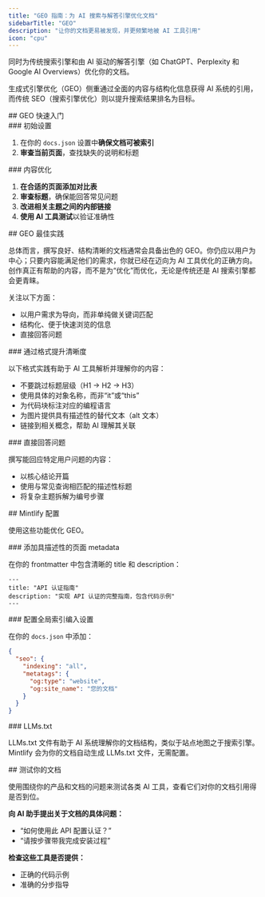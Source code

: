 ```yaml
---
title: "GEO 指南：为 AI 搜索与解答引擎优化文档"
sidebarTitle: "GEO"
description: "让你的文档更易被发现，并更频繁地被 AI 工具引用"
icon: "cpu"
---
```


同时为传统搜索引擎和由 AI 驱动的解答引擎（如 ChatGPT、Perplexity 和 Google AI Overviews）优化你的文档。

生成式引擎优化（GEO）侧重通过全面的内容与结构化信息获得 AI 系统的引用，而传统 SEO（搜索引擎优化）则以提升搜索结果排名为目标。



<div id="geo-quickstart">
  ## GEO 快速入门
</div>

<div id="initial-setup">
  ### 初始设置
</div>

1. 在你的 `docs.json` 设置中**确保文档可被索引**
2. **审查当前页面**，查找缺失的说明和标题

<div id="content-improvements">
  ### 内容优化
</div>

1. **在合适的页面添加对比表**
2. **审查标题**，确保能回答常见问题
3. **改进相关主题之间的内部链接**
4. **使用 AI 工具测试**以验证准确性



<div id="geo-best-practices">
  ## GEO 最佳实践
</div>

总体而言，撰写良好、结构清晰的文档通常会具备出色的 GEO。你仍应以用户为中心；只要内容能满足他们的需求，你就已经在迈向为 AI 工具优化的正确方向。创作真正有帮助的内容，而不是为“优化”而优化，无论是传统还是 AI 搜索引擎都会更青睐。

关注以下方面：

- 以用户需求为导向，而非单纯做关键词匹配
- 结构化、便于快速浏览的信息
- 直接回答问题

<div id="format-for-clarity">
  ### 通过格式提升清晰度
</div>

以下格式实践有助于 AI 工具解析并理解你的内容：

- 不要跳过标题层级（H1 → H2 → H3）
- 使用具体的对象名称，而非“it”或“this”
- 为代码块标注对应的编程语言
- 为图片提供具有描述性的替代文本（alt 文本）
- 链接到相关概念，帮助 AI 理解其关联

<div id="answer-questions-directly">
  ### 直接回答问题
</div>

撰写能回应特定用户问题的内容：

- 以核心结论开篇
- 使用与常见查询相匹配的描述性标题
- 将复杂主题拆解为编号步骤



<div id="mintlify-configuration">
  ## Mintlify 配置
</div>

使用这些功能优化 GEO。

<div id="add-descriptive-page-metadata">
  ### 添加具描述性的页面 metadata
</div>

在你的 frontmatter 中包含清晰的 title 和 description：

```mdx
---
title: "API 认证指南"
description: "实现 API 认证的完整指南，包含代码示例"
---
```

<div id="configure-global-indexing-settings">
  ### 配置全局索引编入设置
</div>

在你的 `docs.json` 中添加：

```json
{
  "seo": {
    "indexing": "all",
    "metatags": {
      "og:type": "website",
      "og:site_name": "您的文档"
    }
  }
}
```

<div id="llmstxt">
  ### LLMs.txt
</div>

LLMs.txt 文件有助于 AI 系统理解你的文档结构，类似于站点地图之于搜索引擎。Mintlify 会为你的文档自动生成 LLMs.txt 文件，无需配置。


<div id="testing-your-documentation">
  ## 测试你的文档
</div>

使用围绕你的产品和文档的问题来测试各类 AI 工具，查看它们对你的文档引用得是否到位。

**向 AI 助手提出关于文档的具体问题：**
- “如何使用此 API 配置认证？”
- “请按步骤带我完成安装过程”

**检查这些工具是否提供：**
- 正确的代码示例
- 准确的分步指导
